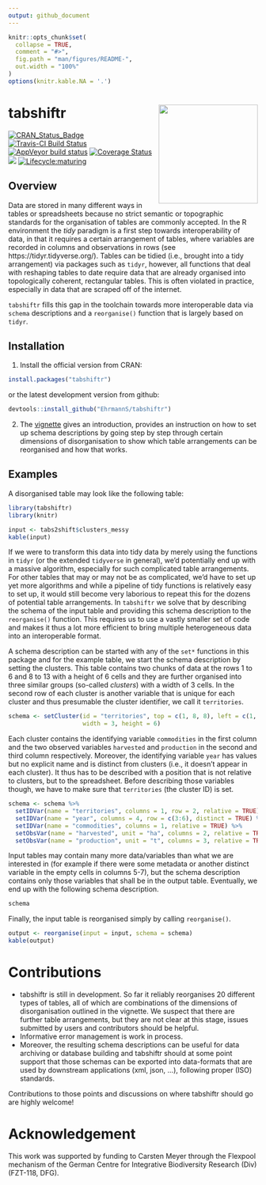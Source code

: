 ```yaml
---
output: github_document
---
```


<!-- README.md is generated from README.Rmd. Please edit that file -->

```r
knitr::opts_chunk$set(
  collapse = TRUE,
  comment = "#>",
  fig.path = "man/figures/README-",
  out.width = "100%"
)
options(knitr.kable.NA = '.')
```

# tabshiftr <a href='https://ehrmanns.github.io/tabshiftr/'><img src='man/figures/logo.svg' align="right" height="200" /></a>

[![CRAN\_Status\_Badge](http://www.r-pkg.org/badges/version/tabshiftr)](https://cran.r-project.org/package=tabshiftr)
[![Travis-CI Build Status](https://travis-ci.org/EhrmannS/tabshiftr.svg?branch=master)](https://travis-ci.org/EhrmannS/tabshiftr)
[![AppVeyor build status](https://ci.appveyor.com/api/projects/status/github/EhrmannS/tabshiftr?branch=master&svg=true)](https://ci.appveyor.com/project/EhrmannS/tabshiftr)
[![Coverage Status](https://img.shields.io/codecov/c/github/EhrmannS/tabshiftr/master.svg)](https://codecov.io/github/EhrmannS/tabshiftr?branch=master)
[![](http://cranlogs.r-pkg.org/badges/grand-total/tabshiftr)](https://cran.r-project.org/package=tabshiftr)
[![Lifecycle:maturing](https://img.shields.io/badge/lifecycle-maturing-blue.svg)](https://www.tidyverse.org/lifecycle/#maturing)

## Overview

Data are stored in many different ways in tables or spreadsheets because no strict semantic or topographic standards for the organisation of tables are commonly accepted.
In the R environment the *tidy* paradigm is a first step towards interoperability of data, in that it requires a certain arrangement of tables, where variables are recorded in columns and observations in rows (see https://tidyr.tidyverse.org/).
Tables can be tidied (i.e., brought into a tidy arrangement) via packages such as `tidyr`, however, all functions that deal with reshaping tables to date require data that are already organised into topologically coherent, rectangular tables.
This is often violated in practice, especially in data that are scraped off of the internet.

`tabshiftr` fills this gap in the toolchain towards more interoperable data via `schema` descriptions and a `reorganise()` function that is largely based on `tidyr`.

## Installation

1) Install the official version from CRAN:

```r
install.packages("tabshiftr")
```

or the latest development version from github:

```r
devtools::install_github("EhrmannS/tabshiftr")
```

2) The [vignette](https://ehrmanns.github.io/tabshiftr/articles/tabshiftr.html) gives an introduction, provides an instruction on how to set up schema descriptions by going step by step through certain dimensions of disorganisation to show which table arrangements can be reorganised and how that works.


## Examples

A disorganised table may look like the following table:

```r
library(tabshiftr)
library(knitr)

input <- tabs2shift$clusters_messy
kable(input)
```

If we were to transform this data into tidy data by merely using the functions in `tidyr` (or the extended `tidyverse` in general), we'd potentially end up with a massive algorithm, especially for such complicated table arrangements.
For other tables that may or may not be as complicated, we'd have to set up yet more algorithms and while a pipeline of tidy functions is relatively easy to set up, it would still become very laborious to repeat this for the dozens of potential table arrangements.
In `tabshiftr` we solve that by describing the schema of the input table and providing this schema description to the `reorganise()` function.
This requires us to use a vastly smaller set of code and makes it thus a lot more efficient to bring multiple heterogeneous data into an interoperable format.

A schema description can be started with any of the `set*` functions in this package and for the example table, we start the schema description by setting the clusters.
This table contains two chunks of data at the rows 1 to 6 and 8 to 13 with a height of 6 cells and they are further organised into three similar groups (so-called *clusters*) with a width of 3 cells.
In the second row of each cluster is another variable that is unique for each cluster and thus presumable the cluster identifier, we call it `territories`.

```r
schema <- setCluster(id = "territories", top = c(1, 8, 8), left = c(1, 1, 4), 
                     width = 3, height = 6)
```

Each cluster contains the identifying variable `commodities` in the first column and the two observed variables `harvested` and `production` in the second and third column respectively.
Moreover, the identifying variable `year` has values but no explicit name and is distinct from clusters (i.e., it doesn't appear in each cluster).
It thus has to be described with a position that is not relative to clusters, but to the spreadsheet.
Before describing those variables though, we have to make sure that `territories` (the cluster ID) is set.

```r
schema <- schema %>% 
  setIDVar(name = "territories", columns = 1, row = 2, relative = TRUE) %>% 
  setIDVar(name = "year", columns = 4, row = c(3:6), distinct = TRUE) %>% 
  setIDVar(name = "commodities", columns = 1, relative = TRUE) %>% 
  setObsVar(name = "harvested", unit = "ha", columns = 2, relative = TRUE) %>% 
  setObsVar(name = "production", unit = "t", columns = 3, relative = TRUE)
```

Input tables may contain many more data/variables than what we are interested in (for example if there were some metadata or another distinct variable in the empty cells in columns 5-7), but the schema description contains only those variables that shall be in the output table.
Eventually, we end up with the following schema description.

```r
schema
```

Finally, the input table is reorganised simply by calling `reorganise()`.

```r
output <- reorganise(input = input, schema = schema)
kable(output)
```

# Contributions

* tabshiftr is still in development. So far it reliably reorganises 20 different types of tables, all of which are combinations of the dimensions of disorganisation outlined in the vignette.
We suspect that there are further table arrangements, but they are not clear at this stage, issues submitted by users and contributors should be helpful.
* Informative error management is work in process.
* Moreover, the resulting schema descriptions can be useful for data archiving or database building and tabshiftr should at some point support that those schemas can be exported into data-formats that are used by downstream applications (xml, json, ...), following proper (ISO) standards.

Contributions to those points and discussions on where tabshiftr should go are highly welcome!

# Acknowledgement

This work was supported by funding to Carsten Meyer through the Flexpool mechanism of the German Centre for Integrative Biodiversity Research (Div) (FZT-118, DFG).
